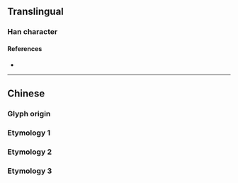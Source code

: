 {{also|檸}}
{{character info}}
==Translingual==

===Han character===
{{Han char|rn=75|rad=木|as=05|sn=9|four=|canj=DJMN|ids=⿰木宁}}

====References====
* {{Han ref|kx=0520.020|dkj=14638|dj=0908.020|hdz=21189.010|uh=67E0}}

----

==Chinese==

===Glyph origin===
{{Han etym}}

===Etymology 1===
{{zh-see|楮|v}}

===Etymology 2===
{{zh-see|杼|v}}

===Etymology 3===
{{zh-see|檸|sv}}